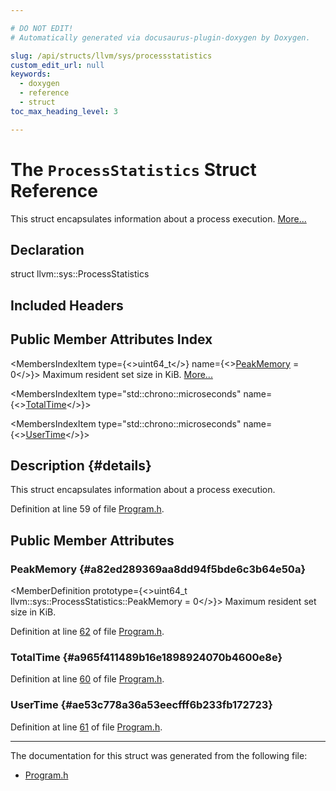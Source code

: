 ```yaml
---

# DO NOT EDIT!
# Automatically generated via docusaurus-plugin-doxygen by Doxygen.

slug: /api/structs/llvm/sys/processstatistics
custom_edit_url: null
keywords:
  - doxygen
  - reference
  - struct
toc_max_heading_level: 3

---
```





# The `ProcessStatistics` Struct Reference

<DoxygenPage pluginConfig={pluginConfig}>

This struct encapsulates information about a process execution. <a href="#details">More...</a>

## Declaration

<CodeBlock>struct llvm::sys::ProcessStatistics</CodeBlock>

## Included Headers

<IncludesList>
<IncludesListItem
  filePath="llvm/Support/Program.h"
  permalink="/docs/api/files/include/include/llvm/include/llvm/support/program-h"
  isLocal="true" />
</IncludesList>

## Public Member Attributes Index

<MembersIndex>

<MembersIndexItem
  type={<>uint64&#95;t</>}
  name={<><a href="#a82ed289369aa8dd94f5bde6c3b64e50a">PeakMemory</a> = 0</>}>
Maximum resident set size in KiB. <a href="#a82ed289369aa8dd94f5bde6c3b64e50a">More...</a>
</MembersIndexItem>

<MembersIndexItem
  type="std::chrono::microseconds"
  name={<><a href="#a965f411489b16e1898924070b4600e8e">TotalTime</a></>}>
</MembersIndexItem>

<MembersIndexItem
  type="std::chrono::microseconds"
  name={<><a href="#ae53c778a36a53eecfff6b233fb172723">UserTime</a></>}>
</MembersIndexItem>

</MembersIndex>

## Description {#details}

This struct encapsulates information about a process execution.

Definition at line 59 of file <a href="/docs/api/files/include/include/llvm/include/llvm/support/program-h">Program.h</a>.

<SectionDefinition>

## Public Member Attributes

### PeakMemory {#a82ed289369aa8dd94f5bde6c3b64e50a}

<MemberDefinition
  prototype={<>uint64&#95;t llvm::sys::ProcessStatistics::PeakMemory = 0</>}>
Maximum resident set size in KiB.

Definition at line <a href="/docs/api/files/include/include/llvm/include/llvm/support/program-h/#l00062">62</a> of file <a href="/docs/api/files/include/include/llvm/include/llvm/support/program-h">Program.h</a>.
</MemberDefinition>

### TotalTime {#a965f411489b16e1898924070b4600e8e}

<MemberDefinition
  prototype="std::chrono::microseconds llvm::sys::ProcessStatistics::TotalTime">

Definition at line <a href="/docs/api/files/include/include/llvm/include/llvm/support/program-h/#l00060">60</a> of file <a href="/docs/api/files/include/include/llvm/include/llvm/support/program-h">Program.h</a>.
</MemberDefinition>

### UserTime {#ae53c778a36a53eecfff6b233fb172723}

<MemberDefinition
  prototype="std::chrono::microseconds llvm::sys::ProcessStatistics::UserTime">

Definition at line <a href="/docs/api/files/include/include/llvm/include/llvm/support/program-h/#l00061">61</a> of file <a href="/docs/api/files/include/include/llvm/include/llvm/support/program-h">Program.h</a>.
</MemberDefinition>

</SectionDefinition>

<hr/>

The documentation for this struct was generated from the following file:

<ul>
<li><a href="/docs/api/files/include/include/llvm/include/llvm/support/program-h">Program.h</a></li>
</ul>

</DoxygenPage>
